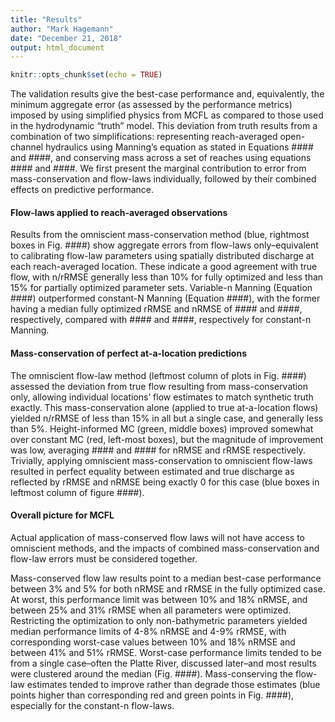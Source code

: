 ```yaml
---
title: "Results"
author: "Mark Hagemann"
date: "December 21, 2018"
output: html_document
---
```


```r
knitr::opts_chunk$set(echo = TRUE)
```

The validation results give the best-case performance and, equivalently, the minimum aggregate error (as assessed by the performance metrics) imposed by using simplified physics from MCFL as compared to those used in the hydrodynamic "truth" model. This deviation from truth results from a combination of two simplifications: representing reach-averaged open-channel hydraulics using Manning's equation as stated in Equations #### and ####, and conserving mass across a set of reaches using equations #### and ####. We first present the marginal contribution to error from mass-conservation and flow-laws individually, followed by their combined effects on predictive performance. 

#### Flow-laws applied to reach-averaged observations

Results from the omniscient mass-conservation method (blue, rightmost boxes in Fig. ####) show aggregate errors from flow-laws only--equivalent to calibrating flow-law parameters using spatially distributed discharge at each reach-averaged location. These indicate a good agreement with true flow, with n/rRMSE generally less than 10% for fully optimized and less than 15% for partially optimized parameter sets. Variable-n Manning (Equation ####) outperformed constant-N Manning (Equation ####), with the former having a median fully optimized rRMSE and nRMSE of #### and ####, respectively, compared with #### and ####, respectively for constant-n Manning. 

#### Mass-conservation of perfect at-a-location predictions

The omniscient flow-law method (leftmost column of plots in Fig. ####) assessed the deviation from true flow resulting from mass-conservation only, allowing individual locations' flow estimates to match synthetic truth exactly. This mass-conservation alone (applied to true at-a-location flows) yielded n/rRMSE of less than 15% in all but a single case, and generally less than 5%. Height-informed MC (green, middle boxes) improved somewhat over constant MC (red, left-most boxes), but the magnitude of improvement was low, averaging #### and #### for nRMSE and rRMSE respectively. Trivially, applying omniscient mass-conservation to omniscient flow-laws resulted in perfect equality between estimated and true discharge as reflected by rRMSE and nRMSE being exactly 0 for this case (blue boxes in leftmost column of figure ####).

#### Overall picture for MCFL

Actual application of mass-conserved flow laws will not have access to omniscient methods, and the impacts of combined mass-conservation and flow-law errors must be considered together. 

Mass-conserved flow law results point to a median best-case performance between 3% and 5% for both nRMSE and rRMSE in the fully optimized case. At worst, this performance limit was between 10% and 18% nRMSE, and between 25% and 31% rRMSE when all parameters were optimized. Restricting the optimization to only non-bathymetric parameters yielded median performance limits of 4-8% nRMSE and 4-9% rRMSE, with corresponding worst-case values between 10% and 18% nRMSE and between 41% and 51% rRMSE. Worst-case performance limits tended to be from a single case--often the Platte River, discussed later--and most results were clustered around the median (Fig. ####). Mass-conserving the flow-law estimates tended to improve rather than degrade those estimates (blue points higher than corresponding red and green points in Fig. ####), especially for the constant-n flow-laws. 


